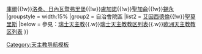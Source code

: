{{Navbox
|title = 瑞士天主教教區
|name = 瑞士天主教教區
|style =
|group1 = [[教區]]（[[聖座]]直屬）
|list1 = [[天主教巴塞尔教区|巴塞爾]]{{!w}}[[天主教库尔教区|庫爾]]{{!w}}[[天主教洛桑、日内瓦暨弗里堡教区|洛桑、日內瓦暨弗里堡]]{{!w}}[[天主教盧加諾教區|盧加諾]]{{!w}}[[天主教聖加侖教區|聖加侖]]{{!w}}[[天主教锡永教区|錫永]]
|groupstyle = width:15%
|group2 =  自治會院區
|list2 = [[天主教艾因西德倫自治會院區|艾因西德倫]]{{!w}}[[天主教聖莫里斯自治會院區|聖莫里斯]]
|below = 參見：[[瑞士天主教]]{{.w}}[[瑞士天主教教区列表]]{{.w}}[[欧洲天主教教区列表]]
}}<noinclude>
[[Category:天主教导航模板]]
</noinclude>